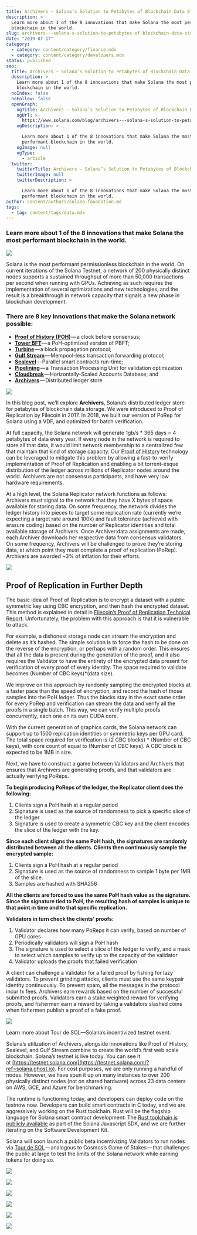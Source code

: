 ```yaml
---
title: Archivers — Solana’s Solution to Petabytes of Blockchain Data Storage
description: >
  Learn more about 1 of the 8 innovations that make Solana the most performant
  blockchain in the world.
slug: archivers---solana-s-solution-to-petabytes-of-blockchain-data-storage
date: "2019-07-17"
category:
  - category: content/category/finance.mdx
  - category: content/category/developers.mdx
status: published
seo:
  title: Archivers — Solana’s Solution to Petabytes of Blockchain Data Storage
  description: >
    Learn more about 1 of the 8 innovations that make Solana the most performant
    blockchain in the world.
  noIndex: false
  noFollow: false
  openGraph:
    ogTitle: Archivers — Solana’s Solution to Petabytes of Blockchain Data Storage
    ogUrl: >-
      https://www.solana.com/blog/archivers---solana-s-solution-to-petabytes-of-blockchain-data-storage
    ogDescription: >

      Learn more about 1 of the 8 innovations that make Solana the most
      performant blockchain in the world.
    ogImage: null
    ogType:
      - article
  twitter:
    twitterTitle: Archivers — Solana’s Solution to Petabytes of Blockchain Data Storage
    twitterImage: null
    twitterDescription: >

      Learn more about 1 of the 8 innovations that make Solana the most
      performant blockchain in the world.
author: content/authors/solana-foundation.md
tags:
  - tag: content/tags/data.mdx
---
```


### **Learn more about 1 of the 8 innovations that make Solana the most performant blockchain in the world.**

![](/uploads/builder/archivers---solana-s-solution-to-petabytes-of-blockchain-data-storage/image-1.jpg)

Solana is the most performant permissionless blockchain in the world. On current iterations of the Solana Testnet, a network of 200 physically distinct nodes supports a sustained throughput of more than 50,000 transactions per second when running with GPUs. Achieving as such requires the implementation of several optimizations and new technologies, and the result is a breakthrough in network capacity that signals a new phase in blockchain development.

### **There are 8 key innovations that make the Solana network possible:**

- [**Proof of History (POH)**](https://solana.ghost.io/solana-labs/proof-of-history-a-clock-for-blockchain-cf47a61a9274) — a clock before consensus;
- [**Tower BFT**](https://medium.com/solana-labs/tower-bft-solanas-high-performance-implementation-of-pbft-464725911e79?ref=solana.ghost.io) — a PoH-optimized version of PBFT;
- [**Turbine**](https://solana.ghost.io/solana-labs/turbine-solanas-block-propagation-protocol-solves-the-scalability-trilemma-2ddba46a51db) — a block propagation protocol;
- [**Gulf Stream**](https://solana.ghost.io/solana-labs/gulf-stream-solanas-mempool-less-transaction-forwarding-protocol-d342e72186ad) — Mempool-less transaction forwarding protocol;
- [**Sealevel**](https://medium.com/solana-labs/sealevel-parallel-processing-thousands-of-smart-contracts-d814b378192?ref=solana.ghost.io) — Parallel smart contracts run-time;
- [**Pipelining**](https://solana.com/pipelining-in-solana-the-transaction-processing-unit/?ref=solana.ghost.io) — a Transaction Processing Unit for validation optimization
- [**Cloudbreak**](https://medium.com/solana-labs/cloudbreak-solanas-horizontally-scaled-state-architecture-9a86679dcbb1?ref=solana.ghost.io) — Horizontally-Scaled Accounts Database; and
- [**Archivers**](https://solana.com/archivers/?ref=solana.ghost.io) — Distributed ledger store

![](/uploads/builder/archivers---solana-s-solution-to-petabytes-of-blockchain-data-storage/image-2.jpg)

In this blog post, we’ll explore **Archivers**, Solana’s distributed ledger store for petabytes of blockchain data storage. We were introduced to Proof of Replication by Filecoin in 2017. In 2018, we built our version of PoRep for Solana using a VDF, and optimized for batch verification.

At full capacity, the Solana network will generate 1gb/s \* 365 days = 4 petabytes of data every year. If every node in the network is required to store all that data, it would limit network membership to a centralized few that maintain that kind of storage capacity. Our [Proof of History](https://medium.com/solana-labs/proof-of-history-a-clock-for-blockchain-cf47a61a9274?ref=solana.ghost.io) technology can be leveraged to mitigate this problem by allowing a fast-to-verify implementation of Proof of Replication and enabling a bit torrent-esque distribution of the ledger across millions of Replicator nodes around the world. Archivers are not consensus participants, and have very low hardware requirements.

At a high level, the Solana Replicator network functions as follows: Archivers must signal to the network that they have X bytes of space available for storing data. On some frequency, the network divides the ledger history into pieces to target some replication rate (currently we’re expecting a target rate around 100x) and fault tolerance (achieved with erasure coding) based on the number of Replicator identities and total available storage of Archivers. Once Archiver:data assignments are made, each Archiver downloads her respective data from consensus validators. On some frequency, Archivers will be challenged to prove they’re storing data, at which point they must complete a proof of replication (PoRep). Archivers are awarded ~3% of inflation for their efforts.

![](/uploads/builder/archivers---solana-s-solution-to-petabytes-of-blockchain-data-storage/image-3.jpg)

## **Proof of Replication in Further Depth**

The basic idea of Proof of Replication is to encrypt a dataset with a public symmetric key using CBC encryption, and then hash the encrypted dataset. This method is explained in detail in [Filecoin’s Proof of Replication Technical Report](https://filecoin.io/proof-of-replication.pdf?ref=solana.ghost.io). Unfortunately, the problem with this approach is that it is vulnerable to attack.

For example, a dishonest storage node can stream the encryption and delete as it’s hashed. The simple solution is to force the hash to be done on the reverse of the encryption, or perhaps with a random order. This ensures that all the data is present during the generation of the proof, and it also requires the Validator to have the entirety of the encrypted data present for verification of every proof of every identity. The space required to validate becomes (Number of CBC keys)\*(data size).

We improve on this approach by randomly sampling the encrypted blocks at a faster pace than the speed of encryption, and record the hash of those samples into the PoH ledger. Thus the blocks stay in the exact same order for every PoRep and verification can stream the data and verify all the proofs in a single batch. This way, we can verify multiple proofs concurrently, each one on its own CUDA core.

With the current generation of graphics cards, the Solana network can support up to 1500 replication identities or symmetric keys per GPU card. The total space required for verification is (2 CBC blocks) \* (Number of CBC keys), with core count of equal to (Number of CBC keys). A CBC block is expected to be 1MB in size.

Next, we have to construct a game between Validators and Archivers that ensures that Archivers are generating proofs, and that validators are actually verifying PoReps.

**To begin producing PoReps of the ledger, the Replicator client does the following:**

1.  Clients sign a PoH hash at a regular period
2.  Signature is used as the source of randomness to pick a specific slice of the ledger
3.  Signature is used to create a symmetric CBC key and the client encodes the slice of the ledger with the key.

**Since each client sligns the same PoH hash, the signatures are randomly distributed between all the clients. Clients then continuously sample the encrypted sample:**

1.  Clients sign a PoH hash at a regular period
2.  Signature is used as the source of randomness to sample 1 byte per 1MB of the slice.
3.  Samples are hashed with SHA256

**All the clients are forced to use the same PoH hash value as the signature. Since the signature tied to PoH, the resulting hash of samples is unique to that point in time and to that specific replication.**

**Validators in turn check the clients’ proofs:**

1.  Validator declares how many PoReps it can verify, based on number of GPU cores
2.  Periodically validators will sign a PoH hash
3.  The signature is used to select a slice of the ledger to verify, and a mask to select which samples to verify up to the capacity of the validator
4.  Validator uploads the proofs that failed verification

A client can challenge a Validator for a failed proof by fishing for lazy validators. To prevent grinding attacks, clients must use the same keypair identity continuously. To prevent spam, all the messages in the protocol incur tx fees. Archivers earn rewards based on the number of successful submitted proofs. Validators earn a stake weighted reward for verifying proofs, and fishermen earn a reward by taking a validators slashed coins when fishermen publish a proof of a fake proof.

![](/uploads/builder/archivers---solana-s-solution-to-petabytes-of-blockchain-data-storage/image-4.jpg)

Learn more about Tour de SOL—Solana’s incentivized testnet event.

Solana’s utilization of Archivers, alongside innovations like Proof of History, Sealevel, and Gulf Stream combine to create the world’s first web scale blockchain. Solana’s testnet is live today. You can see it at [https://testnet.solana.com](https://testnet.solana.com/?ref=solana.ghost.io). For cost purposes, we are only running a handful of nodes. However, we have spun it up on many instances to over 200 physically distinct nodes (not on shared hardware) across 23 data centers on AWS, GCE, and Azure for benchmarking.

The runtime is functioning today, and developers can deploy code on the testnow now. Developers can build smart contracts in C today, and we are aggressively working on the Rust toolchain. Rust will be the flagship language for Solana smart contract development. The [Rust toolchain is publicly available](https://github.com/solana-labs/solana-web3.js?ref=solana.ghost.io) as part of the Solana Javascript SDK, and we are further iterating on the Software Development Kit.

Solana will soon launch a public beta incentivizing Validators to run nodes via [Tour de SOL](https://medium.com/solana-labs/solana-announces-tour-de-sol-an-incentivized-testnet-event-b26372a58a51?ref=solana.ghost.io) — analogous to Cosmos’s Game of Stakes — that challenges the public at large to test the limits of the Solana network while earning tokens for doing so.

![](/uploads/builder/archivers---solana-s-solution-to-petabytes-of-blockchain-data-storage/image-5.jpg)

![](/uploads/builder/archivers---solana-s-solution-to-petabytes-of-blockchain-data-storage/image-6.jpg)

![](/uploads/builder/archivers---solana-s-solution-to-petabytes-of-blockchain-data-storage/image-7.jpg)

![](/uploads/builder/archivers---solana-s-solution-to-petabytes-of-blockchain-data-storage/image-8.jpg)

![](/uploads/builder/archivers---solana-s-solution-to-petabytes-of-blockchain-data-storage/image-9.jpg)

![](/uploads/builder/archivers---solana-s-solution-to-petabytes-of-blockchain-data-storage/image-10.jpg)
